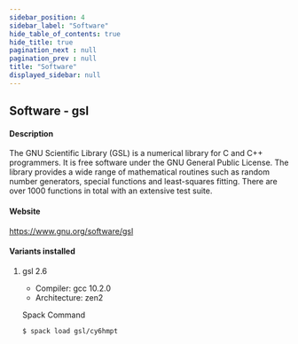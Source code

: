 ```yaml
---
sidebar_position: 4
sidebar_label: "Software"
hide_table_of_contents: true
hide_title: true
pagination_next : null
pagination_prev : null
title: "Software"
displayed_sidebar: null
---
```


## Software - gsl


#### Description
The GNU Scientific Library (GSL) is a numerical library for C and C++ programmers. It is free software under the GNU General Public License. The library provides a wide range of mathematical routines such as random number generators, special functions and least-squares fitting. There are over 1000 functions in total with an extensive test suite.

#### Website
https://www.gnu.org/software/gsl

#### Variants installed

1. gsl 2.6

    - Compiler: gcc 10.2.0
    - Architecture: zen2

    Spack Command
    ```bash
    $ spack load gsl/cy6hmpt
    ```
